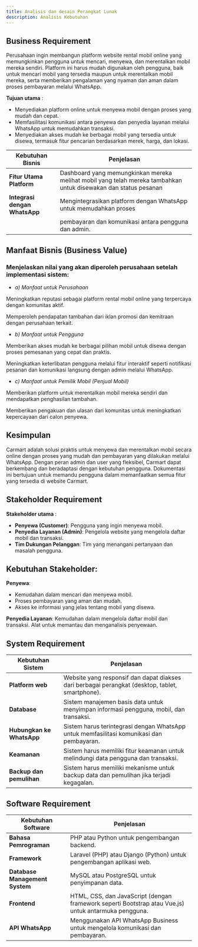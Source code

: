```yaml
---
title: Analisis dan desain Perangkat Lunak
description: Analisis Kebutuhan
---
```

## Business Requirement
Perusahaan ingin membangun platform website rental mobil online yang memungkinkan pengguna untuk mencari, menyewa, dan merentalkan mobil mereka sendiri. 
Platform ini harus mudah digunakan oleh pengguna, 
baik untuk mencari mobil yang tersedia maupun untuk merentalkan mobil mereka, serta memberikan pengalaman yang nyaman dan aman dalam proses pembayaran melalui WhatsApp.

**Tujuan utama** :
- Menyediakan platform online untuk menyewa mobil dengan proses yang mudah dan cepat.
- Memfasilitasi komunikasi antara penyewa dan penyedia layanan melalui WhatsApp untuk memudahkan transaksi.
- Menyediakan akses mudah ke berbagai mobil yang tersedia untuk disewa, termasuk fitur pencarian berdasarkan merek, harga, dan lokasi.

| Kebutuhan Bisnis                     | Penjelasan                                                                                                       |
|--------------------------------------|------------------------------------------------------------------------------------------------------------------|
| **Fitur Utama Platform**             | Dashboard yang memungkinkan mereka melihat mobil yang telah mereka tambahkan untuk disewakan dan status pesanan  |
| **Integrasi dengan WhatsApp**        | Mengintegrasikan platform dengan WhatsApp untuk memudahkan proses                                                |
|                                      | pembayaran dan komunikasi antara pengguna dan admin.                                                             |

## Manfaat Bisnis (Business Value)

### Menjelaskan nilai yang akan diperoleh perusahaan setelah implementasi sistem:

- *a) Manfaat untuk Perusahaan*

Meningkatkan reputasi sebagai platform rental mobil online yang terpercaya dengan komunitas aktif.

Memperoleh pendapatan tambahan dari iklan promosi dan kemitraan dengan perusahaan terkait.

- *b) Manfaat untuk Pengguna*

Memberikan akses mudah ke berbagai pilihan mobil untuk disewa dengan proses pemesanan yang cepat dan praktis.

Meningkatkan keterlibatan pengguna melalui fitur interaktif seperti notifikasi pesanan dan komunikasi langsung dengan admin melalui WhatsApp.

- *c) Manfaat untuk Pemilik Mobil (Penjual Mobil)*

Memberikan platform untuk merentalkan mobil mereka sendiri dan mendapatkan penghasilan tambahan.

Memberikan pengakuan dan ulasan dari komunitas untuk meningkatkan kepercayaan dari calon penyewa.

## Kesimpulan

Carmart adalah solusi praktis untuk menyewa dan merentalkan mobil secara online dengan proses yang mudah dan pembayaran yang dilakukan melalui WhatsApp.
 Dengan peran admin dan user yang fleksibel, Carmart dapat berkembang dan beradaptasi dengan kebutuhan pengguna.
 Dokumentasi ini bertujuan untuk memandu pengguna dalam memanfaatkan semua fitur yang tersedia di website Carmart.


## Stakeholder Requirement

**Stakeholder utama** :
- **Penyewa (Customer)**: Pengguna yang ingin menyewa mobil.
- **Penyedia Layanan (Admin)**: Pengelola website yang mengelola daftar mobil dan transaksi.
- **Tim Dukungan Pelanggan**: Tim yang menangani pertanyaan dan masalah pengguna.

## Kebutuhan Stakeholder:

**Penyewa**:
- Kemudahan dalam mencari dan menyewa mobil.
- Proses pembayaran yang aman dan mudah.
- Akses ke informasi yang jelas tentang mobil yang disewa.

**Penyedia Layanan**:
Kemudahan dalam mengelola daftar mobil dan transaksi.
Alat untuk memantau dan menganalisis penyewaan.

## System Requirement

| Kebutuhan Sistem                     | Penjelasan                                                                                                       |
|--------------------------------------|------------------------------------------------------------------------------------------------------------------|
| **Platform web**                     | Website yang responsif dan dapat diakses dari berbagai perangkat (desktop, tablet, smartphone).                  |
| **Database**                         | Sistem manajemen basis data untuk menyimpan informasi pengguna, mobil, dan transaksi.                            |
| **Hubungkan ke WhatsApp**            | Sistem harus terintegrasi dengan WhatsApp untuk memfasilitasi komunikasi dan pembayaran.                         |
| **Keamanan**                         | Sistem harus memiliki fitur keamanan untuk melindungi data pengguna dan transaksi.                               |
| **Backup dan pemulihan**             |  Sistem harus memiliki mekanisme untuk backup data dan pemulihan jika terjadi kegagalan.                         |

## Software Requirement

| Kebutuhan Software                   | Penjelasan                                                                                                       |
|--------------------------------------|------------------------------------------------------------------------------------------------------------------|
| **Bahasa Pemrograman**               | PHP atau Python untuk pengembangan backend.                                                                      |
| **Framework**                        | Laravel (PHP) atau Django (Python) untuk pengembangan aplikasi web.                                              |
| **Database Management System**       | MySQL atau PostgreSQL untuk penyimpanan data.                                                                    |
| **Frontend**                         | HTML, CSS, dan JavaScript (dengan framework seperti Bootstrap atau Vue.js) untuk antarmuka pengguna.             |
| **API WhatsApp**                     | Menggunakan API WhatsApp Business untuk mengelola komunikasi dan pembayaran.                                     |

